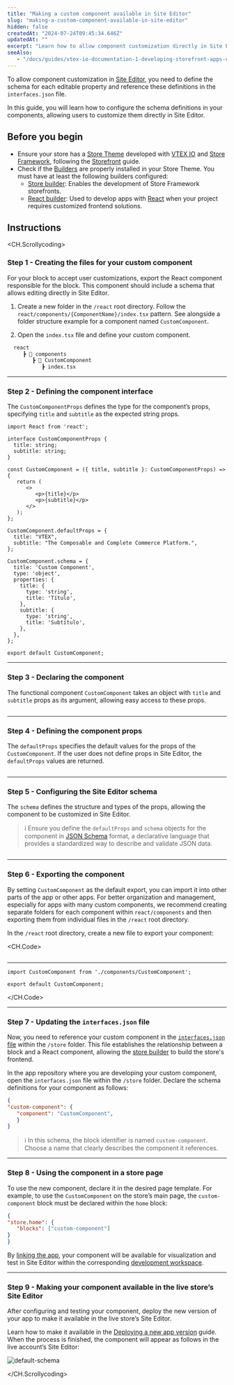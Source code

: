 ```yaml
---
title: "Making a custom component available in Site Editor"
slug: "making-a-custom-component-available-in-site-editor"
hidden: false
createdAt: "2024-07-24T09:45:34.646Z"
updatedAt: ""
excerpt: "Learn how to allow component customization directly in Site Editor."
seeAlso:
   - "/docs/guides/vtex-io-documentation-1-developing-storefront-apps-using-react-and-vtex-io"
---
```


To allow component customization in [Site Editor](https://developers.vtex.com/docs/guides/vtex-io-documentation-site-editor), you need to define the schema for each editable property and reference these definitions in the `interfaces.json` file.

In this guide, you will learn how to configure the schema definitions in your components, allowing users to customize them directly in Site Editor.

## Before you begin

- Ensure your store has a [Store Theme](https://developers.vtex.com/docs/guides/vtex-io-documentation-store-theme) developed with [VTEX IO](https://developers.vtex.com/docs/guides/vtex-io-documentation-what-is-vtex-io) and [Store Framework](https://developers.vtex.com/docs/guides/store-framework), following the [Storefront](https://developers.vtex.com/docs/guides/getting-started-3) guide.
- Check if the [Builders](https://developers.vtex.com/docs/guides/vtex-io-documentation-builders) are properly installed in your Store Theme. You must have at least the following builders configured:
   - [Store builder](https://developers.vtex.com/docs/guides/vtex-io-documentation-store-builder): Enables the development of Store Framework storefronts.
   - [React builder](https://developers.vtex.com/docs/guides/vtex-io-documentation-react-builder): Used to develop apps with [React](https://react.dev/) when your project requires customized frontend solutions. 

## Instructions

<CH.Scrollycoding>

### Step 1 - Creating the files for your custom component

For your block to accept user customizations, export the React component responsible for the block. This component should include a schema that allows editing directly in Site Editor.

1. Create a new folder in the `/react` root directory. Follow the `react/components/{ComponentName}/index.tsx` pattern. See alongside a folder structure example for a component named `CustomComponent`.
   
2. Open the `index.tsx` file and define your custom component.

```txt
  react
     ┣ 📂 components
        ┣ 📂 CustomComponent
           ┣ index.tsx
```

---

### Step 2 - Defining the component interface
  
The `CustomComponentProps` defines the type for the component’s props, specifying `title` and `subtitle` as the expected string props.

```tsx react/CustomComponent/index.tsx focus=1:6
import React from 'react';

interface CustomComponentProps {
  title: string;
  subtitle: string;
}

const CustomComponent = ({ title, subtitle }: CustomComponentProps) => {
   return (
      <>
         <p>{title}</p>
         <p>{subtitle}</p>
      </>
   );
};

CustomComponent.defaultProps = {
  title: "VTEX",
  subtitle: "The Composable and Complete Commerce Platform.",
};

CustomComponent.schema = {
  title: 'Custom Component',
  type: 'object',
  properties: {
    title: {
      type: 'string',
      title: 'Título',
    },
    subtitle: {
      type: 'string',
      title: 'Subtítulo',
    },
  },
};

export default CustomComponent;
```

---

### Step 3 - Declaring the component
  
The functional component `CustomComponent` takes an object with `title` and `subtitle` props as its argument, allowing easy access to these props.

```tsx react/CustomComponent/index.tsx focus=8:15
```

---

### Step 4 - Defining the component props
  
The `defaultProps` specifies the default values for the props of the `CustomComponent`. If the user does not define props in Site Editor, the `defaultProps` values are returned.

```tsx react/CustomComponent/index.tsx focus=17:20
```

---

### Step 5 - Configuring the Site Editor schema

The `schema` defines the structure and types of the props, allowing the component to be customized in Site Editor.

>ℹ️ Ensure you define the `defaultProps` and `schema` objects for the component in [JSON Schema](https://json-schema.org/) format, a declarative language that provides a standardized way to describe and validate JSON data.

```tsx react/CustomComponent/index.tsx focus=22:35
```

---

### Step 6 - Exporting the component

By setting `CustomComponent` as the default export, you can import it into other parts of the app or other apps. For better organization and management, especially for apps with many custom components, we recommend creating separate folders for each component within `react/components` and then exporting them from individual files in the `/react` root directory.

In the `/react` root directory, create a new file to export your component:

<CH.Code>
```tsx react/CustomComponent/index.tsx focus=37
```

---

```tsx react/CustomComponent.tsx
import CustomComponent from './components/CustomComponent';

export default CustomComponent;
```

</CH.Code>

---

### Step 7 - Updating the `interfaces.json` file

Now, you need to reference your custom component in the [`interfaces.json` file](https://developers.vtex.com/docs/guides/vtex-io-documentation-interface) within the `/store` folder. This file establishes the relationship between a block and a React component, allowing the [store builder](https://developers.vtex.com/docs/guides/vtex-io-documentation-store-builder) to build the store's frontend.

In the app repository where you are developing your custom component, open the `interfaces.json` file within the `/store` folder. Declare the schema definitions for your component as follows:

```json store/interfaces.json
{
"custom-component": {
   "component": "CustomComponent",
   }
}
```

>ℹ️ In this schema, the block identifier is named `custom-component`. Choose a name that clearly describes the component it references.

---

### Step 8 - Using the component in a store page

To use the new component, declare it in the desired page template. For example, to use the `CustomComponent` on the store’s main page, the `custom-component` block must be declared within the `home` block:

```json
{
"store.home": {
   "blocks": ["custom-component"]
}
}
```

By [linking the app](https://developers.vtex.com/docs/guides/vtex-io-documentation-linking-an-app), your component will be available for visualization and test in Site Editor within the corresponding [development workspace](https://developers.vtex.com/docs/guides/vtex-io-documentation-creating-a-development-workspace).

---

### Step 9 - Making your component available in the live store’s Site Editor

After configuring and testing your component, deploy the new version of your app to make it available in the live store’s Site Editor.

Learn how to make it available in the [Deploying a new app version](https://developers.vtex.com/docs/guides/vtex-io-documentation-making-your-new-app-version-publicly-available) guide.
When the process is finished, the component will appear as follows in the live account’s Site Editor:

![default-schema](https://cdn.jsdelivr.net/gh/vtexdocs/dev-portal-content@main/docs/guides/vtex-io/Storefront-Guides/images/default-schema.png)

</CH.Scrollycoding>
